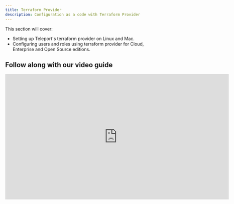 ```yaml
---
title: Terraform Provider
description: Configuration as a code with Terraform Provider
---
```


This section will cover:

- Setting up Teleport's terraform provider on Linux and Mac.
- Configuring users and roles using terraform provider for Cloud, Enterprise and Open Source editions.

## Follow along with our video guide

<iframe
  width="712"
  height="400"
  src="https://www.youtube-nocookie.com/embed/YgNHD4SS8dg?rel=0&modestbranding=1"
  frameBorder="0"
  allow="accelerometer; autoplay; encrypted-media; gyroscope; picture-in-picture"
  allowFullScreen
/>

## Prerequisites

- [Terraform >= (=terraform.version=)+](https://learn.hashicorp.com/tutorials/terraform/install-cli)
- Teleport (=teleport.version=) Cloud, Open Source or Enterprise

```bash
terraform version
Terraform v(=terraform.version=)
```

```bash
tctl version
Teleport v(=teleport.version=) go(teleport.golang)
```

Create a folder `teleport-terraform` to hold some temporary files:

```bash
mkdir -p teleport-terraform
cd teleport-terraform
```

## Step 1/4. Install terraform provider

<Tabs>
  <TabItem label="Linux">
  ```bash
  mkdir -p ${HOME?}/.terraform.d/plugins/gravitational.com/teleport/teleport/(=teleport.version=)/linux_amd64
  curl -L -O https://get.gravitational.com/terraform-provider-teleport-v(=teleport.version=)-linux-amd64-bin.tar.gz
  tar -zxvf terraform-provider-teleport-v(=teleport.version=)-linux-amd64-bin.tar.gz -C ${HOME?}/.terraform.d/plugins/gravitational.com/teleport/teleport/(=teleport.version=)/linux_amd64
  ```
  </TabItem>

  <TabItem label="MacOS">
  ```bash
  mkdir -p ${HOME?}/.terraform.d/plugins/gravitational.com/teleport/teleport/(=teleport.version=)/darwin_amd64
  curl -L -O https://get.gravitational.com/terraform-provider-teleport-v(=teleport.version=)-darwin-amd64-bin.tar.gz
  tar -zxvf terraform-provider-teleport-v(=teleport.version=)-darwin-amd64-bin.tar.gz -C ${HOME?}/.terraform.d/plugins/gravitational.com/teleport/teleport/(=teleport.version=)/darwin_amd64
  ```
  </TabItem>
</Tabs>
  
## Step 2/4. Create a terraform user

Put the following content into `terraform.yaml`:

```
kind: role
metadata:
  name: terraform
spec:
  allow:
    rules:
      - resources: ['user', 'role', 'token', 'trusted_cluster', 'github', 'oidc', 'saml']
        verbs: ['list','create','read','update','delete']
version: v3
---
kind: user
metadata:
  name: terraform
spec:
  roles: ['terraform']
version: v2
```

Run:

```bash
tctl create terraform.yaml
tctl auth sign --format=file --user=terraform --out=terraform-identity --ttl=10h
```

<Admonition type="note">
Clients missing impersonation privileges when trying to use `tctl auth sign`,
will get the following error:

```bash
ERROR: access denied: impersonation is not allowed
```

Create the following file with role: `terraform-impersonator.yaml`:

```yaml
kind: role
version: v3
metadata:
  name: terraform-impersonator
spec:
  # SSH options used for user sessions 
  options:
    # max_session_ttl defines the TTL (time to live) of SSH certificates 
    # issued to the users with this role.
    max_session_ttl: 10h

  # allow section declares a list of resource/verb combinations that are
  # allowed for the users of this role. by default nothing is allowed.
  allow:
    impersonate:
      users: ['terraform']
      roles: ['terraform']

  # the deny section uses the identical format as the 'allow' section.
  # the deny rules always override allow rules.
  deny:
    node_labels:
      '*': '*'
```

```bash
tctl create terraform-impersonator.yaml
```

Assign this role to the current user. Re-login to assume the new role and try
to issue certificate for terraform user again.

</Admonition>

## Step 3/4. Create Terraform configuration

Create a `main.tf` terraform file:

```
terraform {
  required_providers {
    teleport = {
      version = ">= (=teleport.version=)"
      source  = "gravitational.com/teleport/teleport"
    }
  }
}

provider "teleport" {
  # Update addr to point to Teleport Auth/Proxy
  # addr               = "auth.example.com:3025"
  addr               = "proxy.example.com:443"
  identity_file_path = "terraform-identity"
}

resource "teleport_role" "terraform-test" {
  metadata {
    name        = "terraform-test"
    description = "Terraform test role"
    labels = {
      example  = "yes"
    }
  }
  
  spec {
    options {
      forward_agent           = false
      max_session_ttl         = "30m"
      port_forwarding         = false
      client_idle_timeout     = "1h"
      disconnect_expired_cert = true
      permit_x11forwarding    = false
      request_access          = "denied"
    }

    allow {
      logins = ["this-user-does-not-exist"]

      rules {
        resources = ["user", "role"]
        verbs = ["list"]
      }

      request {
        roles = ["example"]
        claims_to_roles {
          claim = "example"
          value = "example"
          roles = ["example"]
        }
      }

      node_labels {
         key = "example"
         value = ["yes"]
      }
    }

    deny {
      logins = ["anonymous"]
    }
  }
}

resource "teleport_user" "terraform-test" {
  metadata {
    name        = "terraform-test"
    description = "Test terraform user"
    expires     = "2022-10-12T07:20:50.52Z"

    labels = {
      test      = "true"
    }
  }

  spec {
    roles = ["terraform-test"]
  }
}
```

<Admonition type="note">
Update `teleport.example.com:443` with the address of your Teleport cluster.
</Admonition>

## Step 4/4. Apply the configuration

Check the contents of `teleport-terraform` folder:

```bash
ls 
main.tf  terraform-identity  terraform-impersonator.yaml  terraform.yaml
```

Init terraform and apply the spec:

```bash
terraform init
terraform apply
```

## Next Steps

- Find the full list of [supported terraform provider resources](../reference/terraform-provider.mdx).
- Read more about [impersonation](../../access-controls/guides/impersonation.mdx).
